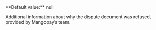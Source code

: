   
<ResponseField name="RefusedReasonMessage" type="string" >  
<MaxLength255Characters />    
**Default value:** null

Additional information about why the dispute document was refused, provided by Mangopay’s team.  
</ResponseField>